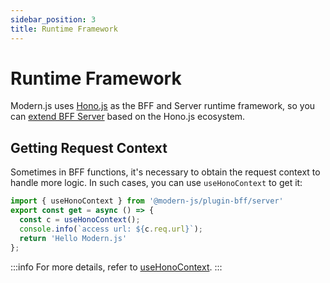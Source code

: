```yaml
---
sidebar_position: 3
title: Runtime Framework
---
```


# Runtime Framework

Modern.js uses [Hono.js](https://hono.dev/) as the BFF and Server runtime framework, so you can [extend BFF Server](/guides/advanced-features/bff/extend-server.html) based on the Hono.js ecosystem.

## Getting Request Context

Sometimes in BFF functions, it's necessary to obtain the request context to handle more logic. In such cases, you can use `useHonoContext` to get it:

```ts title="api/lambda/hello.ts"
import { useHonoContext } from '@modern-js/plugin-bff/server'
export const get = async () => {
  const c = useHonoContext();
  console.info(`access url: ${c.req.url}`);
  return 'Hello Modern.js'
};
```

:::info
For more details, refer to [useHonoContext](/apis/app/runtime/bff/use-hono-context).
:::
